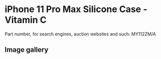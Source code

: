 
# iPhone 11 Pro Max Silicone Case - Vitamin C

Part number, for search engines, auction websites and such: MY112ZM/A

## Image gallery

<div style={{ width: "768px" }}>
  <GalleryComponent
    images={[
      {
        original: "/everysource/MY112.webp",
        thumbnail: "/everypreview/MY112.webp",
      },
      {
        original: "/everysource/MY112_AV1.webp",
        thumbnail: "/everypreview/MY112_AV1.webp",
      },
      {
        original: "/everysource/MY112_AV2.webp",
        thumbnail: "/everypreview/MY112_AV2.webp",
      },
      {
        original: "/everysource/MY112_AV3.webp",
        thumbnail: "/everypreview/MY112_AV3.webp",
      },
      {
        original: "/everysource/MY112_AV4.webp",
        thumbnail: "/everypreview/MY112_AV4.webp",
      },
      {
        original: "/everysource/MY112_AV5.webp",
        thumbnail: "/everypreview/MY112_AV5.webp",
      }
    ]}
  />
</div>